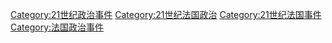 [[Category:21世纪政治事件|Category:21世纪政治事件]]
[[Category:21世纪法国政治|Category:21世纪法国政治]]
[[Category:21世纪法国事件|Category:21世纪法国事件]]
[[Category:法国政治事件|Category:法国政治事件]]